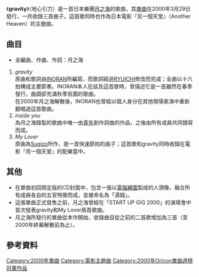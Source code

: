 {{lowercase}}
{{Infobox Single
| Name           = gravity
| Cover        = 
| Artist         = [[Luna_Sea|Luna Sea]]
| from Album     = [[Lunacy_(專輯)|Lunacy]]
| A-side         = gravity
| B-side         =  
| Released       = {{flagicon|JPN}}2000年3月29日
| Genre          = [[搖滾樂|搖滾]]
| Format         = CD
| Length         = 14分13秒 
| Label          = [[環球音樂|環球音樂]]
| Producer       = Luna Sea
| Certification  = *白金唱片（[[日本唱片協會|日本唱片協會]]）
| Chart position= 
*單周最高排行：第1名（[[Oricon|Oricon]]）<ref name=”oricon”>{{ja icon}}{{citeweb |url= http://www.oricon.co.jp/prof/artist/14750/products/music/160820/1/ |title= ORICON芸能人事典 |accessdate= 2011-01-18 |archive-date= 2014-10-28 |archive-url= https://web.archive.org/web/20141028131323/http://www.oricon.co.jp/prof/artist/14750/products/music/160820/1/ |dead-url= no }}</ref>
*2000年度排行：第95名（Oricon）<ref name=”2000>{{ja icon}}{{citeweb |url=http://www.musictvprogram.com/index-2.html |title=2000年間單曲排行榜 |accessdate=2011-01-18 |archive-url=https://web.archive.org/web/20100328103205/http://www.musictvprogram.com/index-2.html |archive-date=2010-03-28 |dead-url=yes }}</ref>
| Last single    = [[I_for_You|I for You]]<br />（1998年）
| This single    = '''gravity'''<br />（2000年）
| Next single    = [[Tonight_(LUNA_SEA單曲)|Tonight]]<br />（2000年）
}}

《'''gravity'''》（地心引力）是一首日本樂團[[月之海|月之海]]的歌曲，其[[單曲|單曲]]在2000年3月29日發行，一共收錄三首曲子。這首歌同時也作為日本電影『另一個天堂』（Another Heaven）的主題曲。

==曲目==
*全編曲、作曲、作詞：月之海 
#''gravity''<br/>原曲和歌詞由[[INORAN|INORAN]]所編寫，而歌詞經過[[河村隆一|RYUICHI]]修改而完成；全曲以十六拍構成主要節奏。INORAN本人在談及這首歌時，曾描述它是一首雖然在春季發行，曲調卻充滿秋季氛圍的歌曲。<br/>在2000年月之海解散後，INORAN也曾經以個人身分在其他現場表演中重新翻唱過這首歌曲。
#''inside you''<br/> 為月之海錄製的歌曲中唯一由[[真矢|真矢]]創作詞曲的作品，之後由所有成員共同譜寫而成。
#''My Lover''<br/>原曲為[[Sugizo|Sugizo]]所作，是一首快速節拍的曲子；這首歌和gravity同時收錄在電影『另一個天堂』的配樂當中。

==其他==    
*在單曲初回限定版的CD封面中，包含一張以[[電腦繪圖|電腦繪圖]]製成的人頭像，融合所有成員各自的五官特徵而成，並被命名為「湯姆」。 
*這張單曲正式發售之前，月之海曾經在「START UP GIG 2000」的演場會中首次發表gravity和My Lover兩首歌曲。
*月之海所發行的單曲從本作開始，收錄曲目從之前的二首歌增加為三首（至2000年終幕解散前為止）。

==參考資料==
{{reflist}}

{{Oricon單曲週榜冠軍 (2000年)|2000年4月10日}}

[[Category:2000年單曲|Category:2000年單曲]]
[[Category:電影主題曲|Category:電影主題曲]]
[[Category:2000年Oricon單曲週榜冠軍作品|Category:2000年Oricon單曲週榜冠軍作品]]